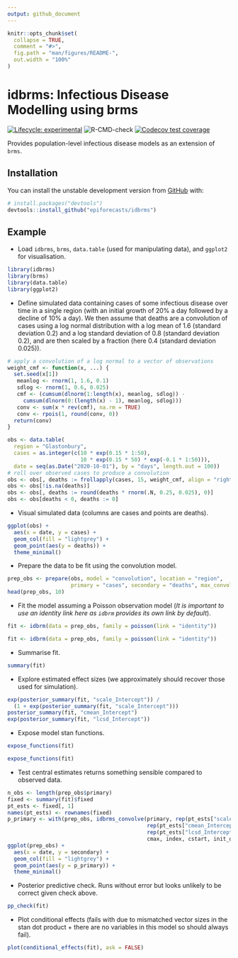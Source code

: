 ```yaml
---
output: github_document
---
```


<!-- README.md is generated from README.Rmd. Please edit that file -->

```r
knitr::opts_chunk$set(
  collapse = TRUE,
  comment = "#>",
  fig.path = "man/figures/README-",
  out.width = "100%"
)
```

# idbrms: Infectious Disease Modelling using brms

[![Lifecycle: experimental](https://img.shields.io/badge/lifecycle-experimental-orange.svg)](https://www.tidyverse.org/lifecycle/#experimental)
![R-CMD-check](https://github.com/epiforecasts/idbrms/workflows/R-CMD-check/badge.svg)
[![Codecov test coverage](https://codecov.io/gh/epiforecasts/brms.ide/branch/master/graph/badge.svg)](https://codecov.io/gh/epiforecasts/brms.ide?branch=master)

Provides population-level infectious disease models as an extension of `brms`.

## Installation

You can install the unstable development version from [GitHub](https://github.com/) with:

```r
# install.packages("devtools")
devtools::install_github("epiforecasts/idbrms")
```

## Example

* Load `idbrms`, `brms`, `data.table` (used for manipulating data), and `ggplot2` for visualisation.

```r
library(idbrms)
library(brms)
library(data.table)
library(ggplot2)
```

* Define simulated data containing cases of some infectious disease over time in a single region (with an initial growth of 20% a day followed by a decline of 10% a day). We then assume that deaths are a convolution of cases using a log normal distribution with a log mean of 1.6 (standard deviation 0.2) and a log standard deviation of 0.8 (standard deviation 0.2), and are then scaled by a fraction (here 0.4 (standard deviation 0.025)).

```r
# apply a convolution of a log normal to a vector of observations
weight_cmf <- function(x, ...) {
  set.seed(x[1])
   meanlog <- rnorm(1, 1.6, 0.1)
   sdlog <- rnorm(1, 0.6, 0.025)
   cmf <- (cumsum(dlnorm(1:length(x), meanlog, sdlog)) -
     cumsum(dlnorm(0:(length(x) - 1), meanlog, sdlog)))
   conv <- sum(x * rev(cmf), na.rm = TRUE)
   conv <- rpois(1, round(conv, 0))
  return(conv)
}

obs <- data.table(
  region = "Glastonbury", 
  cases = as.integer(c(10 * exp(0.15 * 1:50), 
                       10 * exp(0.15 * 50) * exp(-0.1 * 1:50))),
  date = seq(as.Date("2020-10-01"), by = "days", length.out = 100))
# roll over observed cases to produce a convolution
obs <- obs[, deaths := frollapply(cases, 15, weight_cmf, align = "right")]
obs <- obs[!is.na(deaths)]
obs <- obs[, deaths := round(deaths * rnorm(.N, 0.25, 0.025), 0)]
obs <- obs[deaths < 0, deaths := 0]
```

* Visual simulated data (columns are cases and points are deaths).

```r
ggplot(obs) +
  aes(x = date, y = cases) +
  geom_col(fill = "lightgrey") +
  geom_point(aes(y = deaths)) +
  theme_minimal()
```

* Prepare the data to be fit using the convolution model. 

```r
prep_obs <- prepare(obs, model = "convolution", location = "region",
                    primary = "cases", secondary = "deaths", max_convolution = 15)
head(prep_obs, 10)
```

* Fit the model assuming a Poisson observation model (*It is important to use an identity link here as `idbrm` provides its own link by default*).

```r
fit <- idbrm(data = prep_obs, family = poisson(link = "identity"))
```

```r
fit <- idbrm(data = prep_obs, family = poisson(link = "identity"))
```

* Summarise fit.

```r
summary(fit)
```

* Explore estimated effect sizes (we approximately should recover those used for simulation).

```r
exp(posterior_summary(fit, "scale_Intercept")) / 
  (1 + exp(posterior_summary(fit, "scale_Intercept")))
posterior_summary(fit, "cmean_Intercept")
exp(posterior_summary(fit, "lcsd_Intercept"))
```

* Expose model stan functions.

```r
expose_functions(fit)
```

```r
expose_functions(fit)
```

* Test central estimates returns something sensible compared to observed data.

```r
n_obs <- length(prep_obs$primary)
fixed <- summary(fit)$fixed
pt_ests <- fixed[, 1]
names(pt_ests) <- rownames(fixed)
p_primary <- with(prep_obs, idbrms_convolve(primary, rep(pt_ests["scale_Intercept"], n_obs), 
                                            rep(pt_ests["cmean_Intercept"], n_obs),
                                            rep(pt_ests["lcsd_Intercept"], n_obs), 
                                            cmax, index, cstart, init_obs))
ggplot(prep_obs) + 
  aes(x = date, y = secondary) +
  geom_col(fill = "lightgrey") +
  geom_point(aes(y = p_primary)) +
  theme_minimal()
```

* Posterior predictive check. Runs without error but looks unlikely to be correct given check above.

```r
pp_check(fit)
```

* Plot conditional effects (fails with due to mismatched vector sizes in the stan dot product + there are no variables in this model so should always fail).

```r
plot(conditional_effects(fit), ask = FALSE)
```
